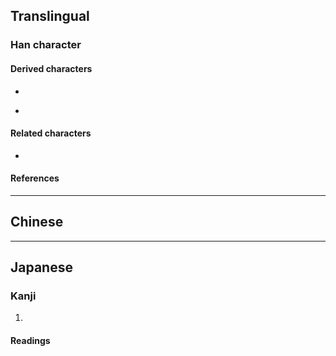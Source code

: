 {{also|曳}}
{{character info/new}}
==Translingual==

===Han character===
{{Han char|rn=73|rad=曰|as=03|sn=7|four=53000|canj=ILWP|ids=⿺曳丶}}

====Derived characters====
* {{l|mul|[[𢚕]], [[𤥟]], [[𫀍]], [[𮍚]], [[𮜸]], [[𬽛]], [[𭆭]]}}
* {{l|mul|㡼}} {{q|Exception: Only for Taiwan character. Mainland China character contains {{l|mul|曳}} instead}}

====Related characters====
* {{l|mul|曳}} {{q|Orthodox form}}

====References====
{{Han ref|kx=0502.061|dkj=14284|dj=0874.050|hdz=21488.030|uh=66F5}}

----

==Chinese==
{{zh-see|曳|err}}

----

==Japanese==

===Kanji===
{{ja-kanji|grade=|rs=曰03}}

# {{alt form|ja|曳|sort=えい||to [[drag]]; to [[pull]]}}

====Readings====
{{ja-readings
|goon=えい<えい<𛀁い
|kanon=えい<えい<𛀁い
|kun=ひき-, ひ-く
}}